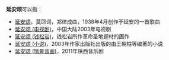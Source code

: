 '''延安颂'''可以指：
*[[延安颂|延安颂]]，莫耶词，郑律成曲，1938年4月创作于延安的一首歌曲
*[[延安颂_(电视剧)|延安颂 (电视剧)]]，中国大陆2003年电视剧
*[[延安颂_(钱松岩)|延安颂 (钱松岩)]]，钱松岩所作革命圣地题材的画作
*[[延安颂_(小说)|延安颂 (小说)]]，2003年作家出版社出版的由王朝柱等编著的小说
*[[延安颂_(情景音画)|延安颂 (情景音画)]]，2011年陕西音乐剧
{{disambig|cat=三字作品消歧義}}